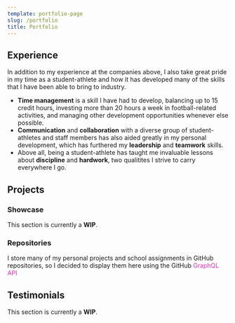 ```yaml
---
template: portfolio-page
slug: /portfolio
title: Portfolio
---
```



## Experience

<ExperienceList />

In addition to my experience at the companies above, I also take great pride in my
time as a student-athlete and how it has developed many of the skills that I have
been able to bring to industry.

- **Time management** is a skill I have had to develop,
  balancing up to 15 credit hours, investing more than 20 hours a week in football-related
  activities, and managing other development opportunities whenever else possible.
- **Communication** and **collaboration** with a diverse group of student-athletes
  and staff members has also aided greatly in my personal development, which has furthered
  my **leadership** and **teamwork** skills.
- Above all, being a student-athlete has taught me invaluable lessons about **discipline** and **hardwork**, two qualitites I strive to carry everywhere I go.

## Projects

### Showcase

This section is currently a **WIP**.

### Repositories

I store many of my personal projects and school assignments in GitHub repositories, so I decided to display them here using the GitHub <span style="color:#e535ab">GraphQL API <GrGraphQl/></span>

<RepositoryList />

## Testimonials

This section is currently a **WIP**.
